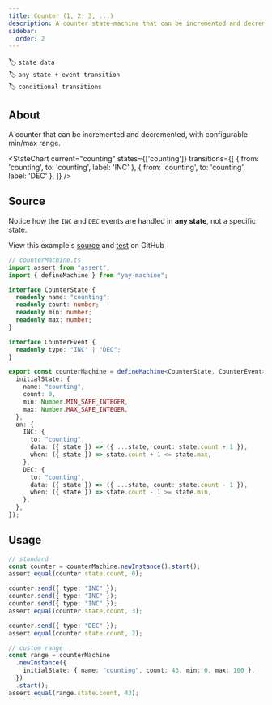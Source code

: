 ```yaml
---
title: Counter (1, 2, 3, ...)
description: A counter state-machine that can be incremented and decremented, with configurable min/max range
sidebar:
  order: 2
---
```


🏷️ `state data`\
🏷️ `any state + event transition`\
🏷️ `conditional transitions`

## About

A counter that can be incremented and decremented, with configurable min/max range.


<StateChart
  current="counting"
  states={['counting']}
  transitions={[
    { from: 'counting', to: 'counting', label: 'INC' },
    { from: 'counting', to: 'counting', label: 'DEC' },
  ]}
/>

## Source

Notice how the `INC` and `DEC` events are handled in **any state**, not a specific state.


<Aside type="tip">
View this example's <a href="https://github.com/maurice/yay-machine/blob/main/packages/example-machines/src/counterMachine.ts" target="_blank">source</a> and <a href="https://github.com/maurice/yay-machine/blob/main/packages/example-machines/src/__tests__/counterMachine.test.ts" target="_blank">test</a> on GitHub
</Aside>

```typescript
// counterMachine.ts
import assert from "assert";
import { defineMachine } from "yay-machine";

interface CounterState {
  readonly name: "counting";
  readonly count: number;
  readonly min: number;
  readonly max: number;
}

interface CounterEvent {
  readonly type: "INC" | "DEC";
}

export const counterMachine = defineMachine<CounterState, CounterEvent>({
  initialState: {
    name: "counting",
    count: 0,
    min: Number.MIN_SAFE_INTEGER,
    max: Number.MAX_SAFE_INTEGER,
  },
  on: {
    INC: {
      to: "counting",
      data: ({ state }) => ({ ...state, count: state.count + 1 }),
      when: ({ state }) => state.count + 1 <= state.max,
    },
    DEC: {
      to: "counting",
      data: ({ state }) => ({ ...state, count: state.count - 1 }),
      when: ({ state }) => state.count - 1 >= state.min,
    },
  },
});
```

## Usage

```typescript
// standard
const counter = counterMachine.newInstance().start();
assert.equal(counter.state.count, 0);

counter.send({ type: "INC" });
counter.send({ type: "INC" });
counter.send({ type: "INC" });
assert.equal(counter.state.count, 3);

counter.send({ type: "DEC" });
assert.equal(counter.state.count, 2);

// custom range
const range = counterMachine
  .newInstance({
    initialState: { name: "counting", count: 43, min: 0, max: 100 },
  })
  .start();
assert.equal(range.state.count, 43);
```